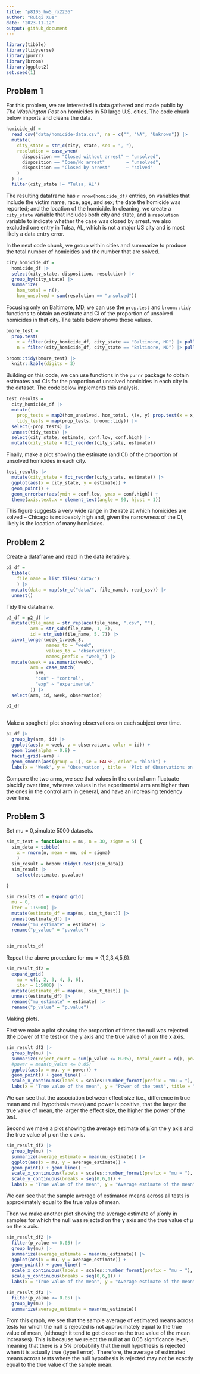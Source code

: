 ```yaml
---
title: "p8105_hw5_rx2236"
author: "Ruiqi Xue"
date: "2023-11-12"
output: github_document
---
```



```r
library(tibble)
library(tidyverse)
library(purrr)
library(broom)
library(ggplot2)
set.seed(1)
```

## Problem 1

For this problem, we are interested in data gathered and made public by _The Washington Post_ on homicides in 50 large U.S. cities. The code chunk below imports and cleans the data.

```r
homicide_df = 
  read_csv("data/homicide-data.csv", na = c("", "NA", "Unknown")) |>
  mutate(
    city_state = str_c(city, state, sep = ", "),
    resolution = case_when(
      disposition == "Closed without arrest" ~ "unsolved",
      disposition == "Open/No arrest"        ~ "unsolved",
      disposition == "Closed by arrest"      ~ "solved"
    )
  ) |>
  filter(city_state != "Tulsa, AL") 
```

The resulting dataframe has `r nrow(homicide_df)` entries, on variables that include the victim name, race, age, and sex; the date the homicide was reported; and the location of the homicide. In cleaning, we create a `city_state` variable that includes both city and state, and a `resolution` variable to indicate whether the case was closed by arrest. we also excluded one entry in Tulsa, AL, which is not a major US city and is most likely a data entry error. 

In the next code chunk, we group within cities and summarize to produce the total number of homicides and the number that are solved. 

```r
city_homicide_df = 
  homicide_df |>
  select(city_state, disposition, resolution) |>
  group_by(city_state) |>
  summarize(
    hom_total = n(),
    hom_unsolved = sum(resolution == "unsolved"))
```

Focusing only on Baltimore, MD, we can use the `prop.test` and `broom::tidy` functions to obtain an estimate and CI of the proportion of unsolved homicides in that city. The table below shows those values.

```r
bmore_test = 
  prop.test(
    x = filter(city_homicide_df, city_state == "Baltimore, MD") |> pull(hom_unsolved),
    n = filter(city_homicide_df, city_state == "Baltimore, MD") |> pull(hom_total)) 

broom::tidy(bmore_test) |> 
  knitr::kable(digits = 3)
```

Building on this code, we can use functions in the `purrr` package to obtain estimates and CIs for the proportion of unsolved homicides in each city in the dataset. The code below implements this analysis. 

```r
test_results = 
  city_homicide_df |> 
  mutate(
    prop_tests = map2(hom_unsolved, hom_total, \(x, y) prop.test(x = x, n = y)),
    tidy_tests = map(prop_tests, broom::tidy)) |>
  select(-prop_tests) |> 
  unnest(tidy_tests) |> 
  select(city_state, estimate, conf.low, conf.high) |>
  mutate(city_state = fct_reorder(city_state, estimate))
```

Finally, make a plot showing the estimate (and CI) of the proportion of unsolved homicides in each city.

```r
test_results |>
  mutate(city_state = fct_reorder(city_state, estimate)) |> 
  ggplot(aes(x = city_state, y = estimate)) + 
  geom_point() + 
  geom_errorbar(aes(ymin = conf.low, ymax = conf.high)) + 
  theme(axis.text.x = element_text(angle = 90, hjust = 1))
```

This figure suggests a very wide range in the rate at which homicides are solved -- Chicago is noticeably high and, given the narrowness of the CI, likely is the location of many homicides. 



## Problem 2

Create a dataframe and read in the data iteratively.
```r
p2_df = 
  tibble(
    file_name = list.files("data/")
    ) |>
  mutate(data = map(str_c("data/", file_name), read_csv)) |>
  unnest()

```

Tidy the dataframe.
```r
p2_df = p2_df |>
  mutate(file_name = str_replace(file_name, ".csv", ""),
         arm = str_sub(file_name, 1, 3),
         id = str_sub(file_name, 5, 7)) |>
  pivot_longer(week_1:week_8,
               names_to = "week",
               values_to = "observation",
               names_prefix = "week_") |>
  mutate(week = as.numeric(week),
         arm = case_match(
           arm,
           "con" ~ "control",
           "exp" ~ "experimental"
         )) |>
  select(arm, id, week, observation)

p2_df
  
```

Make a spaghetti plot showing observations on each subject over time.

```r
p2_df |>
  group_by(arm, id) |>
  ggplot(aes(x = week, y = observation, color = id)) +
  geom_line(alpha = 0.8) +
  facet_grid(~arm) +
  geom_smooth(aes(group = 1), se = FALSE, color = "black") +
  labs(x = 'Week', y = 'Observation', title = 'Plot of Observations on Subjects in Each Arm Over Time')
```

Compare the two arms, we see that values in the control arm fluctuate placidly over time, whereas values in the experimental arm are higher than the ones in the control arm in general, and have an increasing tendency over time.


## Problem 3

Set mu = 0,simulate 5000 datasets.
```r

sim_t_test = function(mu = mu, n = 30, sigma = 5) {
  sim_data = tibble(
    x = rnorm(n, mean = mu, sd = sigma)
    )
  sim_result = broom::tidy(t.test(sim_data))
  sim_result |> 
    select(estimate, p.value)
    
}

sim_results_df = expand_grid(
  mu = 0,
  iter = 1:5000) |>
  mutate(estimate_df = map(mu, sim_t_test)) |> 
  unnest(estimate_df) |>
  rename("mu_estimate" = estimate) |>
  rename("p_value" = "p.value")
  

sim_results_df
```


Repeat the above procedure for mu = {1,2,3,4,5,6}.

```r
sim_result_df2 = 
  expand_grid(
    mu = c(1, 2, 3, 4, 5, 6),
    iter = 1:5000) |> 
  mutate(estimate_df = map(mu, sim_t_test)) |> 
  unnest(estimate_df) |>
  rename("mu_estimate" = estimate) |>
  rename("p_value" = "p.value")


```

Making plots.

First we make a plot showing the proportion of times the null was rejected (the power of the test) on the y axis and the true value of μ on the x axis. 
```r
sim_result_df2 |>
  group_by(mu) |>
  summarize(reject_count = sum(p_value <= 0.05), total_count = n(), power = reject_count / total_count) |>
  #power = mean(p_value <= 0.05)
  ggplot(aes(x = mu, y = power)) + 
  geom_point() + geom_line() +
  scale_x_continuous(labels = scales::number_format(prefix = "mu = "), breaks = seq(0,6,1)) +
  labs(x = "True value of the mean", y = "Power of the test", title = "Power of the One-Sample T-test on Different True Values of the Mean")
```

We can see that the association between effect size (i.e., difference in true mean and null hypothesis mean) and power is positive, that the larger the true value of mean, the larger the effect size, the higher the power of the test.  


Second we make a plot showing the average estimate of μ̂ on the y axis and the true value of μ on the x axis.
```r
sim_result_df2 |>
  group_by(mu) |>
  summarize(average_estimate = mean(mu_estimate)) |>
  ggplot(aes(x = mu, y = average_estimate)) + 
  geom_point() + geom_line() +
  scale_x_continuous(labels = scales::number_format(prefix = "mu = "), breaks = seq(0,6,1)) +
  scale_y_continuous(breaks = seq(0,6,1)) +
  labs(x = "True value of the mean", y = "Average estimate of the mean", title = "Average Estimate of Mean in One-Sample T-test Given True Values of the Mean")
```

We can see that the sample average of estimated means across all tests is approximately equal to the true value of mean.


Then we make another plot showing the average estimate of μ̂ only in samples for which the null was rejected on the y axis and the true value of μ on the x axis. 
```r
sim_result_df2 |>
  filter(p_value <= 0.05) |>
  group_by(mu) |>
  summarize(average_estimate = mean(mu_estimate)) |>
  ggplot(aes(x = mu, y = average_estimate)) + 
  geom_point() + geom_line() +
  scale_x_continuous(labels = scales::number_format(prefix = "mu = "), breaks = seq(0,6,1)) +
  scale_y_continuous(breaks = seq(0,6,1)) +
  labs(x = "True value of the mean", y = "Average estimate of the mean", title = "Average Estimate of Mean Only in Samples for which the Null was Rejected Given True Values of the Mean")
```
```r
sim_result_df2 |>
  filter(p_value <= 0.05) |>
  group_by(mu) |>
  summarize(average_estimate = mean(mu_estimate))
```

From this graph, we see that the sample average of estimated means across tests for which the null is rejected is not approximately equal to the true value of mean, (although it tend to get closer as the true value of the mean increases). 
This is because we reject the null at an 0.05 significance level, meaning that there is a 5% probability that the null hypothesis is rejected when it is actually true (type I error). 
Therefore, the average of estimated means across tests where the null hypothesis is rejected may not be exactly equal to the true value of the sample mean.







